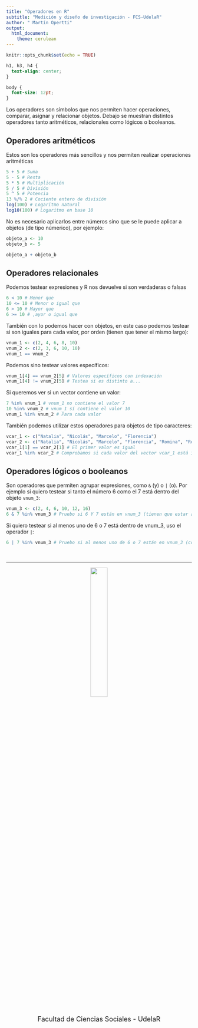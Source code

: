 ```yaml
---
title: "Operadores en R"
subtitle: "Medición y diseño de investigación - FCS-UdelaR"
author: " Martín Opertti"
output: 
  html_document:
    theme: cerulean 
---
```


```r
knitr::opts_chunk$set(echo = TRUE)
```

```css
h1, h3, h4 {
  text-align: center;
}

body {
  font-size: 12pt;
}
```

Los operadores son símbolos que nos permiten hacer operaciones, comparar, asignar y relacionar objetos. Debajo se muestran distintos operadores tanto aritméticos, relacionales como lógicos o booleanos. 

## Operadores aritméticos

Estos son los operadores más sencillos y nos permiten realizar operaciones aritméticas

```r
5 + 5 # Suma
5 - 5 # Resta
5 * 5 # Multiplicación
5 / 5 # División
5 ^ 5 # Potencia
13 %/% 2 # Cociente entero de división 
log(100) # Logaritmo natural
log10(100) # Logaritmo en base 10
```
No es necesario aplicarlos entre números sino que se le puede aplicar a objetos (de tipo númerico), por ejemplo:

```r
objeto_a <- 10
objeto_b <- 5

objeto_a + objeto_b
```



## Operadores relacionales 

Podemos testear expresiones y R nos devuelve si son verdaderas o falsas

```r
6 < 10 # Menor que
10 <= 10 # Menor o igual que
6 > 10 # Mayor que
6 >= 10 # ,ayor o igual que
```

También con lo podemos hacer con objetos, en este caso podemos testear si son iguales para cada valor, por orden (tienen que tener el mismo largo):


```r
vnum_1 <- c(2, 4, 6, 8, 10)
vnum_2 <- c(2, 3, 6, 10, 10)
vnum_1 == vnum_2 
```

Podemos sino testear valores específicos:

```r
vnum_1[4] == vnum_2[5] # Valores específicos con indexación
vnum_1[4] != vnum_2[5] # Testea si es distinto a...  
```

Si queremos ver si un vector contiene un valor:

```r
7 %in% vnum_1 # vnum_1 no contiene el valor 7
10 %in% vnum_2 # vnum_1 sí contiene el valor 10
vnum_1 %in% vnum_2 # Para cada valor
```

También podemos utilizar estos operadores para objetos de tipo caracteres:

```r
vcar_1 <- c("Natalia", "Nicolás", "Marcelo", "Florencia")
vcar_2 <- c("Natalia", "Nicolás", "Marcelo", "Florencia", "Romina", "Román")
vcar_1[1] == vcar_2[1] # El primer valor es igual
vcar_1 %in% vcar_2 # Comprobamos si cada valor del vector vcar_1 está incluido dentro del vector vcar_2
```


## Operadores lógicos o booleanos 

Son operadores que permiten agrupar expresiones, como `&` (y) o `|` (o).  Por ejemplo si quiero testear si tanto el número 6 como el 7 está dentro del objeto `vnum_3`:


```r
vnum_3 <- c(2, 4, 6, 10, 12, 16)
6 & 7 %in% vnum_3 # Pruebo si 6 Y 7 están en vnum_3 (tienen que estar ambos para que sea TRUE)
```

Si quiero testear si al menos uno de 6 o 7 está dentro de vnum_3, uso el operador `|`:

```r
6 | 7 %in% vnum_3 # Pruebo si al menos uno de 6 o 7 están en vnum_3 (con uno alcanza)
```

&nbsp;
<hr />

<div style="text-align: center">										


<center>
![](ima/udelar-logo.png){width=30%}
</center>
<br>

 <font size="4"> Facultad de Ciencias Sociales - UdelaR </font> 

<br>
